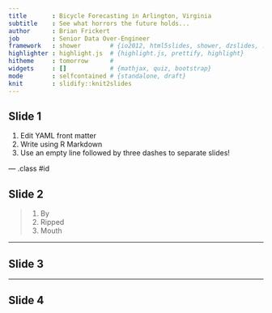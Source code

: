 ```yaml
---
title       : Bicycle Forecasting in Arlington, Virginia
subtitle    : See what horrors the future holds...
author      : Brian Frickert
job         : Senior Data Over-Engineer
framework   : shower        # {io2012, html5slides, shower, dzslides, ...}
highlighter : highlight.js  # {highlight.js, prettify, highlight}
hitheme     : tomorrow      # 
widgets     : []            # {mathjax, quiz, bootstrap}
mode        : selfcontained # {standalone, draft}
knit        : slidify::knit2slides
---
```


## Slide 1

1. Edit YAML front matter
2. Write using R Markdown
3. Use an empty line followed by three dashes to separate slides!

--- .class #id 

## Slide 2

> 1. By
> 2. Ripped
> 3. Mouth

---

## Slide 3


---

## Slide 4

